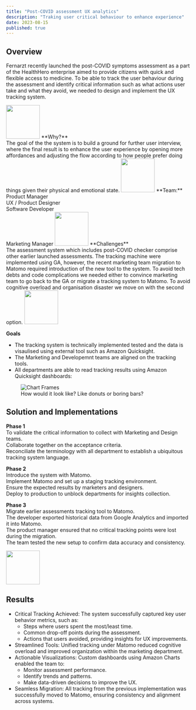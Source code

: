 ```yaml
---
title: "Post-COVID assessment UX analytics"
description: "Traking user critical behaviour to enhance experience"
date: 2023-08-15
published: true
---
```


## Overview

Fernarzt recently launched the post-COVID symptoms assessment as a part of the HealthHero enterprise
aimed to provide citizens with quick and flexible access to medicine. To be able to track the user
behaviour during the assessment and identify critical information such as what actions user take and
what they avoid, we needed to design and implement the UX tracking system.

<img src="/images/loyalty.png" width="92" role="img" />
**Why?** <br />
The goal of the the system is to build a ground for further user interview,
where the final result is to enhance the user experience by opening more
affordances and adjusting the flow according to how people prefer doing things
given their physical and emotional state.

<img src="/images/team-building.png" width="92" role="img" />
**Team:** <br />
Product Manager <br />
UX / Product Designer <br />
Software Developer <br />
Marketing Manager

<img src="/images/perception.png" width="92" role="img" />
**Challenges** <br />
The assessment system which includes post-COVID checker comprise other earlier
launched assessments. The tracking machine were implemented using GA, however,
the recent marketing team migration to Matomo required introduction of the new
tool to the system. To avoid tech debts and code complications we needed either
to convince marketing team to go back to the GA or migrate a tracking system to
Matomo. To avoid cognitive overload and organisation disaster we move on with
the second option.

<img src="/images/brand.png" width="92" role="img" />

**Goals**<br />

- The tracking system is technically implemented tested and the data is visaulised
  using external tool such as Amazon Quicksight.
- The Marketing and Developemnt teams are aligned on the tracking tools.
- All departments are able to read tracking results using Amazon Quicksight dashboards:

<figure>
  <img src="/images/chart-frames.webp" alt="Chart Frames" />
  <figcaption>How would it look like? Like donuts or boring bars?</figcaption>
</figure>

## Solution and Implementations

**Phase 1** <br/>
To validate the critical information to collect with Marketing and Design teams. <br/>
Collaborate together on the acceptance criteria. <br/>
Reconciliate the terminology with all department to establish a ubiquitous tracking system language.

**Phase 2** <br/>
Introduce the system with Matomo. <br/>
Implement Matomo and set up a staging tracking environment. <br/>
Ensure the expected results by marketers and designers. <br/>
Deploy to production to unblock departments for insights collection.

**Phase 3** <br/>
Migrate earlier assessments tracking tool to Matomo. <br/>
The developer exported historical data from Google Analytics and imported it into Matomo. <br/>
The product manager ensured that no critical tracking points were lost during the migration. <br/>
The team tested the new setup to confirm data accuracy and consistency.

<img src="/images/result.png" width="92" role="img" />

## Results

- Critical Tracking Achieved: The system successfully captured key user behavior metrics, such as:
  - Steps where users spent the most/least time.
  - Common drop-off points during the assessment.
  - Actions that users avoided, providing insights for UX improvements.
- Streamlined Tools: Unified tracking under Matomo reduced cognitive overload and improved organization within the marketing department.
- Actionable Visualizations: Custom dashboards using Amazon Charts enabled the team to:
  - Monitor assessment performance.
  - Identify trends and patterns.
  - Make data-driven decisions to improve the UX.
- Seamless Migration: All tracking from the previous implementation was successfully moved to Matomo, ensuring consistency and alignment across systems.
